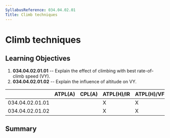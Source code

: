 ```yaml
---
SyllabusReference: 034.04.02.01
Title: Climb techniques
---
```


# Climb techniques

## Learning Objectives

1.  **034.04.02.01.01** -- Explain the effect of climbing with best
    rate-of-climb speed (VY).
2.  **034.04.02.01.02** -- Explain the influence of altitude on VY.

|                 | ATPL(A) | CPL(A) | ATPL(H)/IR | ATPL(H)/VFR | CPL(H) | IR  | CBIR(A) |
| --------------- | ------- | ------ | ---------- | ----------- | ------ | --- | ------- |
| 034.04.02.01.01 |         |        | X          | X           |        |     |         |
| 034.04.02.01.02 |         |        | X          | X           |        |     |         |

## Summary
